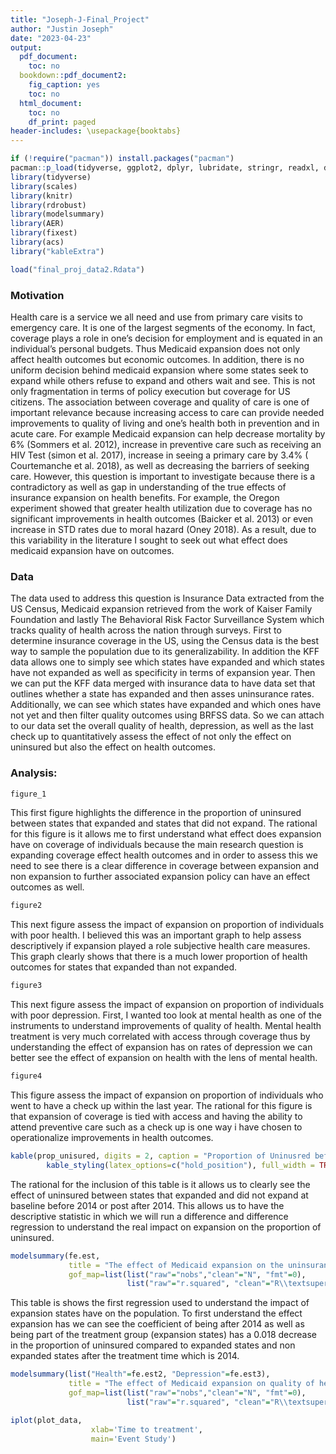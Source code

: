 ```yaml
---
title: "Joseph-J-Final_Project"
author: "Justin Joseph"
date: "2023-04-23"
output:
  pdf_document:
    toc: no
  bookdown::pdf_document2:
    fig_caption: yes
    toc: no
  html_document:
    toc: no
    df_print: paged
header-includes: \usepackage{booktabs}
---
```

```r
if (!require("pacman")) install.packages("pacman")
pacman::p_load(tidyverse, ggplot2, dplyr, lubridate, stringr, readxl, data.table, gdata)
library(tidyverse)
library(scales)
library(knitr)
library(rdrobust)
library(modelsummary)
library(AER)
library(fixest)
library(acs)
library("kableExtra")
```

```r
load("final_proj_data2.Rdata")
```

### Motivation 
Health care is a service we all need and use from primary care visits to emergency care. It is one of the largest segments of the economy. In fact, coverage plays a role in one's decision for employment and is equated in an individual's personal budgets. Thus Medicaid expansion does not only affect health outcomes but economic outcomes. In addition, there is no uniform decision behind medicaid expansion where some states seek to expand while others refuse to expand and others wait and see. This is not only fragmentation in terms of policy execution but coverage for US citizens. The association between coverage and quality of care is one of important relevance because increasing access to care can provide needed improvements to quality of living and one’s health both in prevention and in acute care. For example Medicaid expansion can help decrease mortality by 6% (Sommers et al. 2012), increase in preventive care such as receiving an HIV Test (simon et al. 2017), increase in seeing a primary care by 3.4% ( Courtemanche et al. 2018), as well as decreasing the barriers of seeking care. However, this question is important to investigate because there is a contradictory as well as gap in understanding of the true effects of insurance expansion on health benefits. For example, the Oregon experiment showed that greater health utilization due to coverage has no significant improvements in health outcomes (Baicker et al. 2013) or even increase in STD rates due to moral hazard (Oney 2018).  As a result, due to this variability in the literature I sought to seek out what effect does medicaid expansion have on outcomes. 

### Data 
The data used to address this question is Insurance Data extracted from the US Census, Medicaid expansion retrieved from the work of Kaiser Family Foundation and lastly The Behavioral Risk Factor Surveillance System which tracks quality of health across the nation through surveys. First to determine insurance coverage in the US, using the Census data is the best way to sample the population due to its generalizability. In addition the KFF data allows one to simply see which states have expanded and which states have not expanded as well as specificity in terms of expansion year. Then we can put the KFF data merged with insurance data to have data set that outlines whether a state has expanded and then asses uninsurance rates. Additionally, we can see which states have expanded and which ones have not yet and then filter quality outcomes using BRFSS data. So we can attach to our data set the overall quality of health, depression, as well as the last check up to quantitatively assess the effect of not only the effect on uninsured but also the effect on health outcomes. 


\newpage
### Analysis: 
```r
figure_1
```
This first figure highlights the difference in the proportion of uninsured between states that expanded and states that did not expand. The rational for this figure is it allows me to first understand what effect does expansion have on coverage of individuals because the main research question is expanding coverage effect health outcomes and in order to assess this we need to see there is a clear difference in coverage between expansion and non expansion to further associated expansion policy can have an effect outcomes as well. 

\newpage
```r
figure2
```
This next figure assess the impact of expansion on proportion of individuals with poor health. I believed this was an important graph to help assess descriptively if expansion played a role subjective health care measures. This graph clearly shows that there is a much lower proportion of health outcomes for states that expanded than not expanded. 
\newpage

```r
figure3
```
This next figure assess the impact of expansion on proportion of individuals with poor depression. First, I wanted too look at mental health as one of the instruments to understand improvements of quality of health. Mental health treatment is very much correlated with access through coverage thus by understanding the effect of expansion has on rates of depression we can better see the effect of expansion on health with the lens of mental health.

\newpage
```r
figure4
```

This figure  assess the impact of expansion on proportion of individuals who went to have a check up within the last year. The rational for this figure is that expansion of coverage is tied with access and having the ability to attend preventive care such as a check up is one way i have chosen to operationalize improvements in health outcomes. 
\newpage

```r
kable(prop_unisured, digits = 2, caption = "Proportion of Uninusred before 2014 and after 2014 for states that were expanded and not expanded", col.names = c("Group", "2012 (Pre)", "2015 (Post)"), booktabs = TRUE) %>% 
        kable_styling(latex_options=c("hold_position"), full_width = TRUE, position="center")

```
The rational for the inclusion of this table is it allows us to clearly see the effect of uninsured between states that expanded and did not expand at baseline before 2014 or post after 2014. This allows us to have the descriptive statistic in which we will run a difference and difference regression to understand the real impact on expansion on the proportion of uninsured.
\newpage


```r
modelsummary(fe.est,
             title = "The effect of Medicaid expansion on the uninsurance rate using Fixed Effects Estimator ",
             gof_map=list(list("raw"="nobs","clean"="N", "fmt"=0),
                          list("raw"="r.squared", "clean"="R\\textsuperscript{2}", "fmt"=2))) %>% kable_styling(latex_options=c("hold_position"), full_width = TRUE, position="center")
```
This table is shows the first regression used to understand the impact of expansion states have on the population. To first understand the effect expansion has we can see the coefficient of being after 2014 as well as being part of the treatment group (expansion states) has a 0.018 decrease in the proportion of uninsured compared to expanded states and non expanded states after the treatment time which is 2014. 
\newpage



```r
modelsummary(list("Health"=fe.est2, "Depression"=fe.est3),
             title = "The effect of Medicaid expansion on quality of health using Fixed Effects Estimator ",
             gof_map=list(list("raw"="nobs","clean"="N", "fmt"=0),
                          list("raw"="r.squared", "clean"="R\\textsuperscript{2}", "fmt"=2))) %>% kable_styling(latex_options=c("hold_position"), full_width = TRUE, position="center")
```
\newpage

```r
iplot(plot_data, 
                  xlab='Time to treatment',
                  main='Event Study')

```  